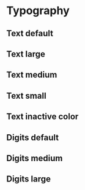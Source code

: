  
<Meta title="styles/Typography" />

# Typography

## Text default

<Canvas of={TypographyStories.Default} />

## Text large

<Canvas of={TypographyStories.Large} />

## Text medium

<Canvas of={TypographyStories.Medium} />

## Text small

<Canvas of={TypographyStories.Small} />

## Text inactive color

<Canvas of={TypographyStories.InactiveColor} />


## Digits default

<Canvas of={TypographyStories.DigitsDefault} />


## Digits medium

<Canvas of={TypographyStories.DigitsMedium} />


## Digits large

<Canvas of={TypographyStories.DigitsLarge} />

